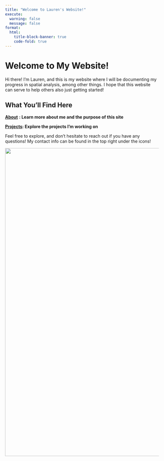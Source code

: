 ```yaml
---
title: "Welcome to Lauren's Website!"
execute: 
  warning: false
  message: false
format:
  html:
    title-block-banner: true
    code-fold: true 
---
```


# Welcome to My Website!

Hi there! I'm Lauren, and this is my website where I will be documenting my progress in spatial analysis, among other things. I hope that this website can serve to help others also just getting started!

## What You'll Find Here

[**About**](about.qmd) **: Learn more about me and the purpose of this site**

[**Projects**](projects.qmd)**: Explore the projects I'm working on**

Feel free to explore, and don’t hesitate to reach out if you have any questions! My contact info can be found in the top right under the icons!

![](images/ocean.jpg){width="1006"}
